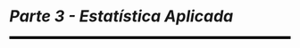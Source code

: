 
```{=latex}
\cftaddtitleline{toc}{chapter}{\rule{\textwidth}{0.4pt}}{}
```

# *Parte 3 - Estatística Aplicada* {-}

<!--script for generating HORIZONTAL LINE-->
<hr style="height:5px;border-width:0;color:black;background-color:black">

```{=latex}
\markboth{}{}
\par\noindent\rule{\textwidth}{0.05in}
```
